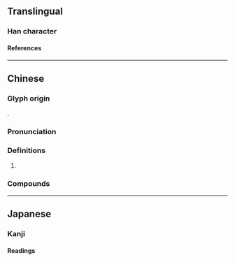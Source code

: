 {{character info}}
==Translingual==

===Han character===
{{Han char|rn=32|rad=土|as=07|sn=10|four=|canj=GYLH|ids=⿰土步}}

====References====
{{Han ref|kx=0230.121|hdz=10443.140|uh=57D7}}

----

==Chinese==
{{zh-forms}}

===Glyph origin===
{{Han compound|土|步|ls=psc|c1=s|c2=p|t1=earth}}.

===Pronunciation===
{{zh-pron
|m=bù
|c=bou6
|cat=n
}}

===Definitions===
{{zh-hanzi}}

# {{lb|zh|chiefly|Cantonese}} {{zh-alt-form|埠|[[dock]]; [[port]]|dot=,}} {{n-g|mostly used in place names.}}

===Compounds===
{{zh-der|到埗|抵埗|深水埗|寮埗|高埗|地埗}}

----

==Japanese==

===Kanji===
{{ja-kanji|grade=uc|rs=土13}}

====Readings====
{{ja-readings
|on=ほ
}}